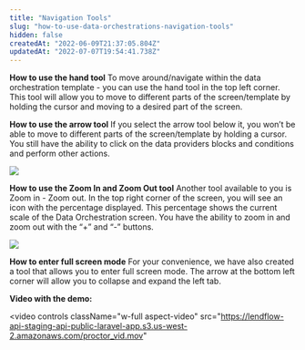 ```yaml
---
title: "Navigation Tools"
slug: "how-to-use-data-orchestrations-navigation-tools"
hidden: false
createdAt: "2022-06-09T21:37:05.804Z"
updatedAt: "2022-07-07T19:54:41.738Z"
---
```

**How to use the hand tool**
To move around/navigate within the data orchestration template - you can use the hand tool in the top left corner. This tool will allow you to move to different parts of the screen/template by holding the cursor and moving to a desired part of the screen.

**How to use the arrow tool**
If you select the arrow tool below it, you won’t be able to move to different parts of the screen/template by holding a cursor. You still have the ability to click on the data providers blocks and conditions and perform other actions.

![](https://files.readme.io/a67b4c7-image-20220310-231111.png)

**How to use the Zoom In and Zoom Out tool**
Another tool available to you is Zoom in - Zoom out. 
In the top right corner of the screen, you will see an icon with the percentage displayed. This percentage shows the current scale of the Data Orchestration screen. 
You have the ability to zoom in and zoom out with the “+” and “-” buttons. 

![](https://files.readme.io/0bfa0c7-image-20220310-231725.png)

**How to enter full screen mode**
For your convenience, we have also created a tool that allows you to enter full screen mode. 
The arrow at the bottom left corner will allow you to collapse and expand the left tab. 


**Video with the demo:**

<video
  controls
  className="w-full aspect-video"
  src="https://lendflow-api-staging-api-public-laravel-app.s3.us-west-2.amazonaws.com/proctor_vid.mov"
></video>